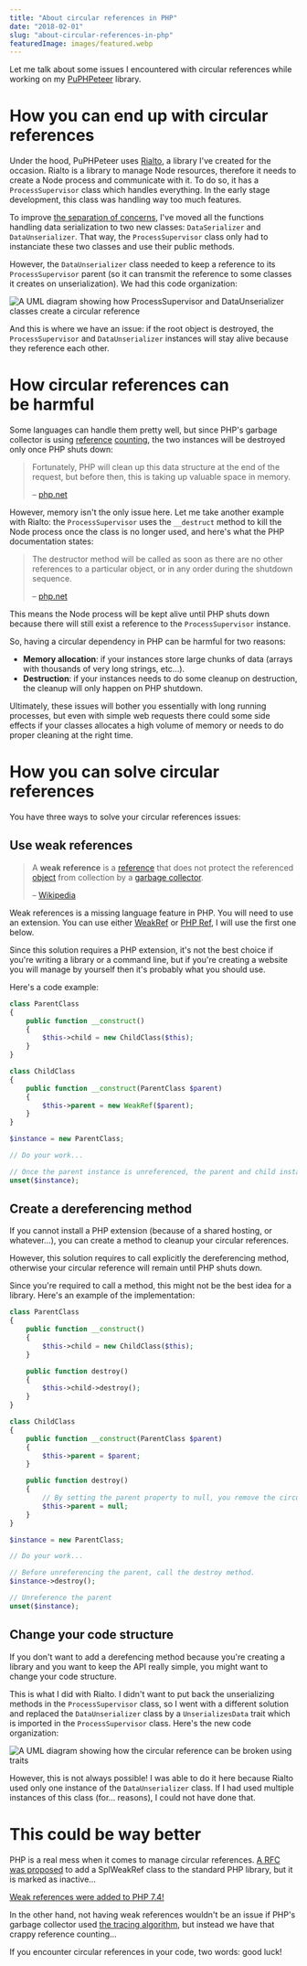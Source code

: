 ```yaml
---
title: "About circular references in PHP"
date: "2018-02-01"
slug: "about-circular-references-in-php"
featuredImage: images/featured.webp
---
```


Let me talk about some issues I encountered with circular references while working on my [PuPHPeteer](https://github.com/nesk/puphpeteer) library.

# How you can end up with circular references

Under the hood, PuPHPeteer uses [Rialto](https://github.com/nesk/rialto), a library I've created for the occasion. Rialto is a library to manage Node resources, therefore it needs to create a Node process and communicate with it. To do so, it has a `ProcessSupervisor` class which handles everything. In the early stage development, this class was handling way too much features.

To improve [the separation of concerns](https://en.wikipedia.org/wiki/Separation_of_concerns), I've moved all the functions handling data serialization to two new classes: `DataSerializer` and `DataUnserializer`. That way, the `ProcessSupervisor` class only had to instanciate these two classes and use their public methods.

However, the `DataUnserializer` class needed to keep a reference to its `ProcessSupervisor` parent (so it can transmit the reference to some classes it creates on unserialization). We had this code organization:

<Caption text="If anyone told me I would need a UML diagram one day, I would have not believed him.">

![A UML diagram showing how ProcessSupervisor and DataUnserializer classes create a circular reference](images/uml-1.png)

</Caption>

And this is where we have an issue: if the root object is destroyed, the `ProcessSupervisor` and `DataUnserializer` instances will stay alive because they reference each other.

# How circular references can be harmful

Some languages can handle them pretty well, but since PHP's garbage collector is using [reference](https://www.php.net/manual/en/features.gc.refcounting-basics.php) [counting](<https://en.wikipedia.org/wiki/Garbage_collection_(computer_science)#Reference_counting>), the two instances will be destroyed only once PHP shuts down:

> Fortunately, PHP will clean up this data structure at the end of the request, but before then, this is taking up valuable space in memory.
>
> – [php.net](https://www.php.net/manual/en/features.gc.refcounting-basics.php#features.gc.cleanup-problems)

However, memory isn't the only issue here. Let me take another example with Rialto: the `ProcessSupervisor` uses the `__destruct` method to kill the Node process once the class is no longer used, and here's what the PHP documentation states:

> The destructor method will be called as soon as there are no other references to a particular object, or in any order during the shutdown sequence.
>
> – [php.net](https://www.php.net/manual/en/language.oop5.decon.php#language.oop5.decon.destructor)

This means the Node process will be kept alive until PHP shuts down because there will still exist a reference to the `ProcessSupervisor` instance.

So, having a circular dependency in PHP can be harmful for two reasons:

- **Memory allocation**: if your instances store large chunks of data (arrays with thousands of very long strings, etc…).
- **Destruction**: if your instances needs to do some cleanup on destruction, the cleanup will only happen on PHP shutdown.

Ultimately, these issues will bother you essentially with long running processes, but even with simple web requests there could some side effects if your classes allocates a high volume of memory or needs to do proper cleaning at the right time.

# How you can solve circular references

You have three ways to solve your circular references issues:

## Use weak references

> A **weak reference** is a [reference](<https://en.wikipedia.org/wiki/Reference_(computer_science)>) that does not protect the referenced [object](<https://en.wikipedia.org/wiki/Object_(computer_science)>) from collection by a [garbage collector](<https://en.wikipedia.org/wiki/Garbage_collection_(computer_science)>).
>
> – [Wikipedia](https://en.wikipedia.org/wiki/Weak_reference)

Weak references is a missing language feature in PHP. You will need to use an extension. You can use either [WeakRef](https://github.com/colder/php-weakref) or [PHP Ref](https://github.com/pinepain/php-ref), I will use the first one below.

Since this solution requires a PHP extension, it's not the best choice if you're writing a library or a command line, but if you're creating a website you will manage by yourself then it's probably what you should use.

Here's a code example:

```php
class ParentClass
{
    public function __construct()
    {
        $this->child = new ChildClass($this);
    }
}

class ChildClass
{
    public function __construct(ParentClass $parent)
    {
        $this->parent = new WeakRef($parent);
    }
}

$instance = new ParentClass;

// Do your work...

// Once the parent instance is unreferenced, the parent and child instances will be destroyed.
unset($instance);
```

## Create a dereferencing method

If you cannot install a PHP extension (because of a shared hosting, or whatever…), you can create a method to cleanup your circular references.

However, this solution requires to call explicitly the dereferencing method, otherwise your circular reference will remain until PHP shuts down.

Since you're required to call a method, this might not be the best idea for a library. Here's an example of the implementation:

```php
class ParentClass
{
    public function __construct()
    {
        $this->child = new ChildClass($this);
    }

    public function destroy()
    {
        $this->child->destroy();
    }
}

class ChildClass
{
    public function __construct(ParentClass $parent)
    {
        $this->parent = $parent;
    }

    public function destroy()
    {
        // By setting the parent property to null, you remove the circular reference.
        $this->parent = null;
    }
}

$instance = new ParentClass;

// Do your work...

// Before unreferencing the parent, call the destroy method.
$instance->destroy();

// Unreference the parent
unset($instance);
```

## Change your code structure

If you don't want to add a derefencing method because you're creating a library and you want to keep the API really simple, you might want to change your code structure.

This is what I did with Rialto. I didn't want to put back the unserializing methods in the `ProcessSupervisor` class, so I went with a different solution and replaced the `DataUnserializer` class by a `UnserializesData` trait which is imported in the `ProcessSupervisor` class. Here's the new code organization:

<Caption text="Probably the last UML diagram I will ever create…">

![A UML diagram showing how the circular reference can be broken using traits](images/uml-2.png)

</Caption>

However, this is not always possible! I was able to do it here because Rialto used only one instance of the `DataUnserializer` class. If I had used multiple instances of this class (for… reasons), I could not have done that.

# This could be way better

PHP is a real mess when it comes to manage circular references. [A RFC was proposed](https://wiki.php.net/rfc/weakreferences) to add a SplWeakRef class to the standard PHP library, but it is marked as inactive…

<Note>

[Weak references were added to PHP 7.4!](https://www.php.net/releases/7_4_0.php)

</Note>

In the other hand, not having weak references wouldn't be an issue if PHP's garbage collector used [the tracing algorithm](<https://en.wikipedia.org/wiki/Garbage_collection_(computer_science)#Tracing>), but instead we have that crappy reference counting…

If you encounter circular references in your code, two words: good luck!

